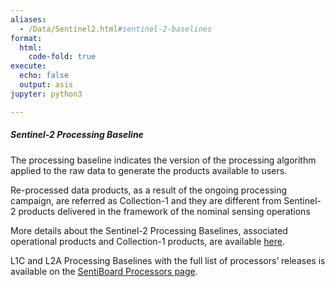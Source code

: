 ```yaml
---
aliases: 
  - /Data/Sentinel2.html#sentinel-2-baselines
format:
  html:
    code-fold: true
execute:
  echo: false
  output: asis
jupyter: python3

---
```


##### Sentinel-2 Processing Baseline

The processing baseline indicates the version of the processing algorithm applied to the raw data to generate the products available to users.  

Re-processed data products, as a result of the ongoing processing campaign, are referred as Collection-1 and they are different from Sentinel-2 products delivered in the framework of the nominal sensing operations 

More details about the Sentinel-2 Processing Baselines, associated operational products and Collection-1 products, are available [here](https://sentiwiki.copernicus.eu/web/s2-processing){target="_blank"}.

L1C and L2A Processing Baselines with the full list of processors' releases is available on the [SentiBoard Processors page](https://operations.dashboard.copernicus.eu/processors-viewer.html?search=S2){target="_blank"}.